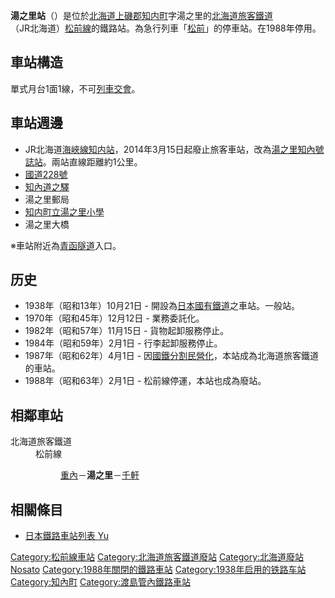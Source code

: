 {{noteTA
|T=zh-tw:湯之里車站;zh-cn:汤之里站;zh-hk:湯之里站;
|1=zh-tw:湯之里車站;zh-cn:汤之里站;zh-hk:湯之里站;
}}
{{日本車站資訊
|公司色 = #ccc
|文字色 = #000
|站名 = 湯之里站
|日文原名 = 湯ノ里
|平假名 = ゆのさと
|羅馬拼音 = Yunosato
|前一站 = [[重內站|重內]]
|前一站距離 = 5.7
|後一站距離 = 7.2
|後一站 = [[千軒站|千軒]]
|電報略號 = ユサ
|所屬公司 = [[北海道旅客鐵道|北海道旅客鐵道]]（JR北海道）
|所屬路線 = [[松前線|松前線]]
|距離 = 17.0
|起點站 = [[木古內車站|木古內]]
|所在地 = [[北海道|北海道]][[上磯郡|上磯郡]][[知内町|知内町]]字湯之里
|車站構造 = 地上車站
|月台配置 = 1面1線
|啟用年月日 = 1938年（[[昭和|昭和]]13年）10月21日
|廢站年月日 = 1988年（[[昭和|昭和]]63年）2月1日
|乘客人數 = 
|上下車人次 = 
|統計年度 = 
|轉車 = 
|備註 = 廢站日也是松前線停運日
|全寬備註 =
}}
'''湯之里站'''（{{jpn|j=湯ノ里駅|hg=ゆのさとえき|rm=Yunosato eki|f=y}}）是位於[[北海道|北海道]][[上磯郡|上磯郡]][[知内町|知内町]]字湯之里的[[北海道旅客鐵道|北海道旅客鐵道]]（JR北海道）[[松前線|松前線]]的鐵路站。為急行列車「[[松前_(列車)|松前]]」的停車站。在1988年停用。

== 車站構造 ==
單式月台1面1線，不可[[列車交會|列車交會]]。

==車站週邊==
* JR北海道[[海峽線|海峽線]][[知内站|知内站]]，2014年3月15日起廢止旅客車站，改為[[湯之里知內號誌站|湯之里知內號誌站]]。兩站直線距離約1公里。
* [[國道228號|國道228號]]
* [[知內道之驛|知內道之驛]]
* 湯之里郵局
* [[知内町立湯之里小學|知内町立湯之里小學]]
* 湯之里大橋
※車站附近為[[青函隧道|青函隧道]]入口。

== 历史 ==
* 1938年（昭和13年）10月21日 - 開設為[[日本國有鐵道|日本國有鐵道]]之車站。一般站。
* 1970年（昭和45年）12月12日 - 業務委託化。
* 1982年（昭和57年）11月15日 - 貨物起卸服務停止。
* 1984年（昭和59年）2月1日 - 行李起卸服務停止。
* 1987年（昭和62年）4月1日 - 因[[國鐵分割民營化|國鐵分割民營化]]，本站成為北海道旅客鐵道的車站。
* 1988年（昭和63年）2月1日 -  松前線停運，本站也成為廢站。

== 相鄰車站 ==
;北海道旅客鐵道
:松前線
::[[重內站|重內]]－'''湯之里'''－[[千軒站|千軒]]

== 相關條目 ==
*[[日本鐵路車站列表_Yu|日本鐵路車站列表 Yu]]

{{松前線}}
{{DEFAULTSORT:Yunosato}}
[[Category:松前線車站|Category:松前線車站]]
[[Category:北海道旅客鐵道廢站|Category:北海道旅客鐵道廢站]]
[[Category:北海道廢站|Category:北海道廢站]]
[[Category:日本鐵路車站_Yu|Nosato]]
[[Category:1988年關閉的鐵路車站|Category:1988年關閉的鐵路車站]]
[[Category:1938年启用的铁路车站|Category:1938年启用的铁路车站]]
[[Category:知內町|Category:知內町]]
[[Category:渡島管內鐵路車站|Category:渡島管內鐵路車站]]